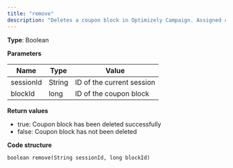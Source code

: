```yaml
---
title: "remove"
description: "Deletes a coupon block in Optimizely Campaign. Assigned coupon codes contained within are not deleted."
---
```


**Type**: Boolean

**Parameters**

| Name      | Type   | Value                     |
| --------- | ------ | ------------------------- |
| sessionId | String | ID of the current session |
| blockId   | long   | ID of the coupon block    |

**Return values**

* true: Coupon block has been deleted successfully
* false: Coupon block has not been deleted

**Code structure**

`boolean remove(String sessionId, long blockId)
`